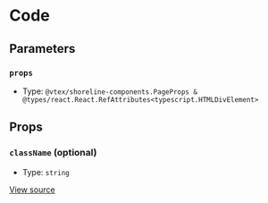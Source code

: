 # Code

## Parameters

### `props`

- Type: `@vtex/shoreline-components.PageProps & @types/react.React.RefAttributes<typescript.HTMLDivElement>`

## Props

### `className` (optional)

- Type: `string`

[View source](https://github.com/vtex/shoreline/blob/4b310ee4d/packages/components/src/page/page.tsx#L6)
